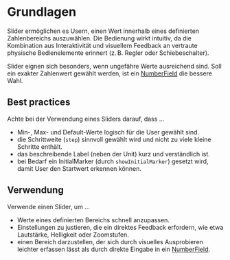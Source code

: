 # Grundlagen

Slider ermöglichen es Usern, einen Wert innerhalb eines definierten
Zahlenbereichs auszuwählen. Die Bedienung wirkt intuitiv, da die Kombination aus
Interaktivität und visuellem Feedback an vertraute physische Bedienelemente
erinnert (z. B. Regler oder Schiebeschalter).

Slider eignen sich besonders, wenn ungefähre Werte ausreichend sind. Soll ein
exakter Zahlenwert gewählt werden, ist ein
[NumberField](/03-components/form-controls/number-field) die bessere Wahl.

## Best practices

Achte bei der Verwendung eines Sliders darauf, dass ...

- Min-, Max- und Default-Werte logisch für die User gewählt sind.
- die Schrittweite (`step`) sinnvoll gewählt wird und nicht zu viele kleine
  Schritte enthält.
- das beschreibende Label (neben der Unit) kurz und verständlich ist.
- bei Bedarf ein InitialMarker (durch `showInitialMarker`) gesetzt wird, damit
  User den Startwert erkennen können.

## Verwendung

Verwende einen Slider, um ...

- Werte eines definierten Bereichs schnell anzupassen.
- Einstellungen zu justieren, die ein direktes Feedback erfordern, wie etwa
  Lautstärke, Helligkeit oder Zoomstufen.
- einen Bereich darzustellen, der sich durch visuelles Ausprobieren leichter
  erfassen lässt als durch direkte Eingabe in ein
  [NumberField](/03-components/form-controls/number-field).
